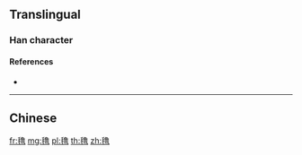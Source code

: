 {{character info/new}}
{{also|氌}}
==Translingual==

===Han character===
{{Han char|rn=82|rad=毛|as=12|sn=16|four=|canj=HUNWA,XHUNW|ids=⿺毛鲁}}

====References====
* {{Han ref|kx=0596.231|hdz=32006.050|uh=6C07|ud=27655}}

----

==Chinese==
{{zh-see|氌}}

[[fr:氇]]
[[mg:氇]]
[[pl:氇]]
[[th:氇]]
[[zh:氇]]